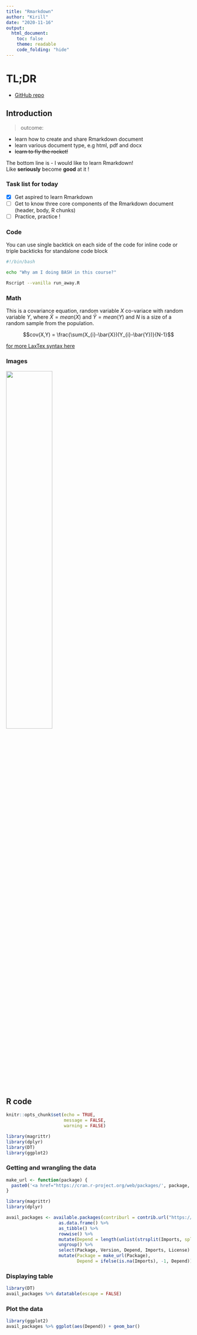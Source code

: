 ```yaml
---
title: "Rmarkdown"
author: "Kirill"
date: "2020-11-16"
output:
  html_document:
    toc: false
    theme: readable
    code_folding: "hide"
---
```


# TL;DR {.tabset}

- [GitHub repo](https://serine.github.io/learning_rmarkdown/)

## Introduction

> outcome:

- learn how to create and share Rmarkdown document
- learn various document type, e.g html, pdf and docx
- ~~learn to fly the rocket!~~


The bottom line is - I would like to learn Rmarkdown!
<br>
Like **seriously** become **good** at it !

### Task list for today

- [X] Get aspired to learn Rmarkdown
- [ ] Get to know three core components of the Rmarkdown document (header, body, R chunks)
- [ ] Practice, practice !

### Code

You can use single backtick on each side of the code for inline code or triple backticks for standalone code block

```bash
#!/bin/bash

echo "Why am I doing BASH in this course?"

Rscript --vanilla run_away.R
```

### Math

This is a covariance equation, random variable $X$ co-variace with random variable $Y$, where $\bar{X} = mean(X)$ and $\bar{Y} = mean(Y)$ and $N$ is a size of a random sample from the population.

$$cov(X,Y) = \frac{\sum(X_{i}-\bar{X})(Y_{i}-\bar{Y})}{N-1}$$

[for more LaxTex syntax here](https://en.wikibooks.org/wiki/LaTeX/Mathematics)

### Images

![](https://bookdown.org/yihui/rmarkdown/images/hex-rmarkdown.png){width=50%}

## R code

```r
knitr::opts_chunk$set(echo = TRUE,
                      message = FALSE,
                      warning = FALSE)

library(magrittr)
library(dplyr)
library(DT)
library(ggplot2)
```

### Getting and wrangling the data

```r

make_url <- function(package) {
  paste0('<a href="https://cran.r-project.org/web/packages/', package, '">', package, '</a>')
}

library(magrittr)
library(dplyr)

avail_packages <- available.packages(contriburl = contrib.url("https://mirror.aarnet.edu.au/pub/CRAN/")) %>% 
                    as.data.frame() %>% 
                    as_tibble() %>% 
                    rowwise() %>% 
                    mutate(Depend = length(unlist(strsplit(Imports, split = ",")))) %>% 
                    ungroup() %>% 
                    select(Package, Version, Depend, Imports, License) %>% 
                    mutate(Package = make_url(Package),
                           Depend = ifelse(is.na(Imports), -1, Depend)) 
```

### Displaying table

```r
library(DT)
avail_packages %>% datatable(escape = FALSE)
```

### Plot the data

```r
library(ggplot2)
avail_packages %>% ggplot(aes(Depend)) + geom_bar()
```